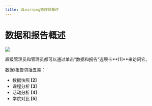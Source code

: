 ```yaml
--- 
title: ULearning管理员概述
--- 
```


# 数据和报告概述

![](/img/ulearning/admin/data01.png)

超级管理员和管理员都可以通过单击“数据和报告”选项卡**[1]**来访问它。

数据/报告包括五类： 
 - 数据快照 **[2]** 
 - 课程分析 **[3]** 
 - 活动分析 **[4]** 
 - 学院对比 **[5]**
